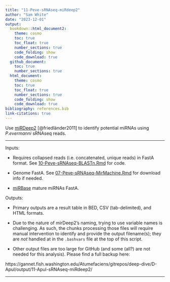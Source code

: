 ```yaml
---
title: "11-Peve-sRNAseq-miRdeep2"
author: "Sam White"
date: "2023-12-01"
output: 
  bookdown::html_document2:
    theme: cosmo
    toc: true
    toc_float: true
    number_sections: true
    code_folding: show
    code_download: true
  github_document:
    toc: true
    number_sections: true
  html_document:
    theme: cosmo
    toc: true
    toc_float: true
    number_sections: true
    code_folding: show
    code_download: true
bibliography: references.bib
link-citations: true
---
```



Use [miRDeep2](https://github.com/rajewsky-lab/mirdeep2) [@friedländer2011] to identify potential miRNAs using _P.evermanni_ sRNAseq reads.

------------------------------------------------------------------------

Inputs:

-   Requires collapsed reads (i.e. concatenated, unique reads) in FastA format. See [10-Peve-sRNAseq-BLASTn.Rmd](https://github.com/urol-e5/deep-dive/blob/main/E-Peve/code/10-Peve-sRNAseq-BLASTn.Rmd) for code.

-   Genome FastA. See [07-Peve-sRNAseq-MirMachine.Rmd](https://github.com/urol-e5/deep-dive/blob/main/E-Peve/code/07-Peve-sRNAseq-MirMachine.Rmd) for download info if needed.

- [miRBase](https://mirbase.org/download/) mature miRNAs FastA.

Outputs:

-   Primary outputs are a result table in BED, CSV (tab-delimited), and HTML formats.

  - Due to the nature of mirDeep2's naming, trying to use variable names is challenging. As such, the chunks processing those files will require manual intervention to identify and provide the output filename(s); they are _not_ handled at in the `.bashvars` file at the top of this script.
  
- Other output files are too large for GitHub (and some (all?) are not needed for this analysis). Please find a full backup here:

https://gannet.fish.washington.edu/Atumefaciens/gitrepos/deep-dive/D-Apul/output/11-Apul-sRNAseq-miRdeep2/


------------------------------------------------------------------------